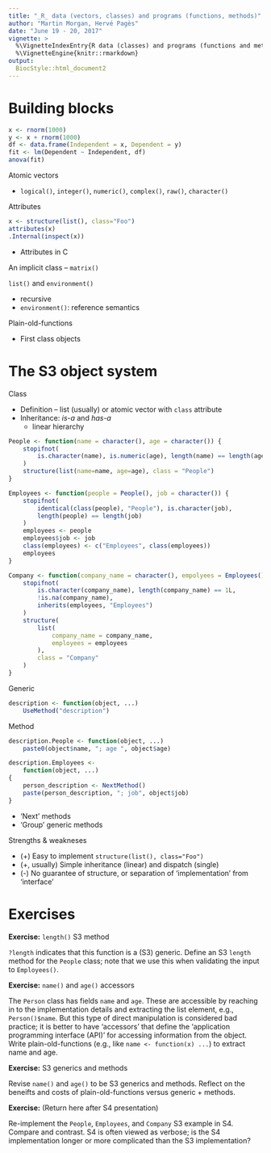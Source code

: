 ```yaml
---
title: "_R_ data (vectors, classes) and programs (functions, methods)"
author: "Martin Morgan, Hervé Pagès"
date: "June 19 - 20, 2017"
vignette: >
  %\VignetteIndexEntry{R data (classes) and programs (functions and methods)}
  %\VignetteEngine{knitr::rmarkdown}
output: 
  BiocStyle::html_document2
---
```


# Building blocks

```r
x <- rnorm(1000)
y <- x + rnorm(1000)
df <- data.frame(Independent = x, Dependent = y)
fit <- lm(Dependent ~ Independent, df)
anova(fit)
```

Atomic vectors

- `logical()`, `integer()`, `numeric()`, `complex()`, `raw()`, `character()`

Attributes

```r
x <- structure(list(), class="Foo")
attributes(x)
.Internal(inspect(x))
```

- Attributes in C

An implicit class -- `matrix()`

`list()` and `environment()`

- recursive
- `environment()`: reference semantics

Plain-old-functions

- First class objects

# The S3 object system

Class

- Definition -- list (usually) or atomic vector with `class` attribute
- Inheritance: _is-a_ and _has-a_
    - linear hierarchy

```r
People <- function(name = character(), age = character()) {
    stopifnot(
        is.character(name), is.numeric(age), length(name) == length(age)
    )
    structure(list(name=name, age=age), class = "People")
}

Employees <- function(people = People(), job = character()) {
    stopifnot(
        identical(class(people), "People"), is.character(job),
        length(people) == length(job)
    )
    employees <- people
    employees$job <- job
    class(employees) <- c("Employees", class(employees))
    employees
}

Company <- function(company_name = character(), empolyees = Employees()) {
    stopifnot(
        is.character(company_name), length(company_name) == 1L,
        !is.na(company_name),
        inherits(employees, "Employees")
    )
    structure(
        list(
            company_name = company_name, 
            employees = employees
        ),
        class = "Company"
    )
}
```

Generic

```r
description <- function(object, ...)
    UseMethod("description")
```

Method

```r
description.People <- function(object, ...)
    paste0(object$name, "; age ", object$age)

description.Employees <-
    function(object, ...)
{
    person_description <- NextMethod()
    paste(person_description, "; job", object$job)
}
```

- 'Next' methods
- 'Group' generic methods

Strengths & weakneses

- (+) Easy to implement `structure(list(), class="Foo")`
- (+, usually) Simple inheritance (linear) and dispatch (single)
- (-) No guarantee of structure, or separation of 'implementation'
  from 'interface'

# Exercises

**Exercise:** `length()` S3 method

`?length` indicates that this function is a (S3) generic. Define an S3
`length` method for the `People` class; note that we use this when
validating the input to `Employees()`.

**Exercise:** `name()` and `age()` accessors

The `Person` class has fields `name` and `age`. These are accessible
by reaching in to the implementation details and extracting the list
element, e.g., `Person()$name`. But this type of direct manipulation
is considered bad practice; it is better to have 'accessors' that
define the 'application programming interface (API)' for accessing
information from the object. Write plain-old-functions (e.g., like
`name <- function(x) ...`) to extract name and age.

**Exercise:** S3 generics and methods

Revise `name()` and `age()` to be S3 generics and methods. Reflect on
the beneifts and costs of plain-old-functions versus generic +
methods.

**Exercise:** (Return here after S4 presentation)

Re-implement the `People`, `Employees`, and `Company` S3 example in
S4. Compare and contrast. S4 is often viewed as verbose; is the S4
implementation longer or more complicated than the S3 implementation?

<!--
```r
People <- setClass(
    "People",
    slots = c(name = "character", age = "numeric")
)

setValidity("People", function(object) {
    if (!identical(length(name(object)), length(age(object)))) {
        "lengths of name() and age() differ"
    } else TRUE
})

Employees <- setClass(
    "Employees", 
    contains = "People",
    slots = c(job = "character")
)

setValidity("Employees", function(object) {
    if (!identical(length(employees(object)), length(jobs(object)))) {
        "length of employee() and job() differ"
    } else TRUE
})

Company <- setClass(
    "Company",
    slots = c(company_name = "character", employee = "Employees")
)

setValidity("Company", function(object) {
    if (length(company_name) != 1 || !is.na(company_name)) {
        "company_name must be length 1 and not NA"
    } else TRUE
})
```
-->
